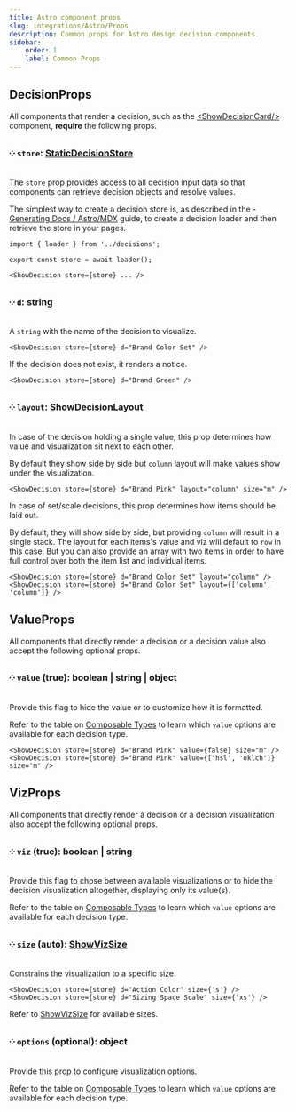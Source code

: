 ```yaml
---
title: Astro component props
slug: integrations/Astro/Props
description: Common props for Astro design decision components.
sidebar:
    order: 1
    label: Common Props
---
```





## DecisionProps

All components that render a decision, such as the [&lt;ShowDecisionCard/&gt;](/integrations/Astro/ShowDecisionCard/) component, **require** the following props.

### ༶ `store`: [StaticDecisionStore](/api/designer-functions/Types/StaticDecisionStore)

The `store` prop provides access to all decision input data so that components can retrieve decision objects and resolve values.

The simplest way to create a decision store is, as described in the - [Generating Docs / Astro/MDX](/guides/generating-documentation/using-astro-components-in-mdx/) guide, to create a decision loader and then retrieve the store in your pages.

```mdx
import { loader } from '../decisions';

export const store = await loader();

<ShowDecision store={store} ... />
```

### ༶ `d`: string

A `string` with the name of the decision to visualize.

```mdx
<ShowDecision store={store} d="Brand Color Set" />
```

<ShowDecision store={store} d="Brand Color Set" />

If the decision does not exist, it renders a notice.

```mdx
<ShowDecision store={store} d="Brand Green" />
```

<ShowDecision store={store} d="Brand Green" />

### ༶ `layout`: ShowDecisionLayout

In case of the decision holding a single value, this prop determines how value and visualization sit next to each other.

By default they show side by side but `column` layout will make values show under the visualization.

```mdx
<ShowDecision store={store} d="Brand Pink" layout="column" size="m" />
```

<ShowDecision store={store} d="Brand Pink" layout="column" size="m" />

In case of set/scale decisions, this prop determines how items should be laid out.

By default, they will show side by side, but providing `column` will result in a single stack. The layout for each items's value and viz will default to `row` in this case. But you can also provide an array with two items in order to have full control over both the item list and individual items.

```mdx
<ShowDecision store={store} d="Brand Color Set" layout="column" />
<ShowDecision store={store} d="Brand Color Set" layout={['column', 'column']} />
```

<LayoutGrid>
    <ShowDecision store={store} d="Brand Color Set" layout="column" />
    <ShowDecision store={store} d="Brand Color Set" layout={['column', 'column']} />
</LayoutGrid>

## ValueProps

All components that directly render a decision or a decision value also accept the following optional props.

### ༶ `value` (true): boolean | string | object

Provide this flag to hide the value or to customize how it is formatted.

Refer to the table on [Composable Types](/integrations/Astro/Composable/Types) to learn which `value` options are available for each decision type.

```mdx
<ShowDecision store={store} d="Brand Pink" value={false} size="m" />
<ShowDecision store={store} d="Brand Pink" value={['hsl', 'oklch']} size="m" />
```

<LayoutGrid>
    <ShowDecision store={store} d="Brand Pink" value={false} size="m" />
    <ShowDecision store={store} d="Brand Pink" value={['hsl', 'oklch']} size="m" />
</LayoutGrid>

## VizProps

All components that directly render a decision or a decision visualization also accept the following optional props.

### ༶ `viz` (true): boolean | string

Provide this flag to chose between available visualizations or to hide the decision visualization altogether, displaying only its value(s).

Refer to the table on [Composable Types](/integrations/Astro/Composable/Types) to learn which `value` options are available for each decision type.

### ༶ `size` (auto): [ShowVizSize](/api/designer-shows/Types/ShowVizSize/)

Constrains the visualization to a specific size.

```mdx
<ShowDecision store={store} d="Action Color" size={'s'} />
<ShowDecision store={store} d="Sizing Space Scale" size={'xs'} />
```

<LayoutGrid>
    <ShowDecision store={store} d="Action Color" size={'s'} />
    <ShowDecision store={store} d="Sizing Space Scale" size={'s'} />
</LayoutGrid>

Refer to [ShowVizSize](/api/designer-shows/Types/ShowVizSize) for available sizes.

### ༶ `options` (optional): object

Provide this prop to configure visualization options.

Refer to the table on [Composable Types](/integrations/Astro/Composable/Types) to learn which `value` options are available for each decision type.
